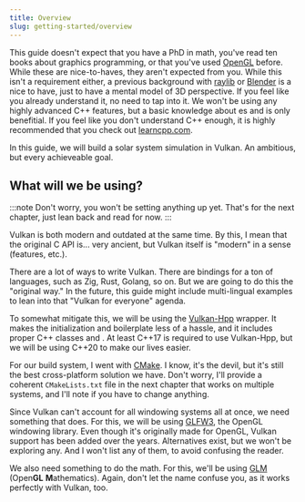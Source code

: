 ```yaml
---
title: Overview
slug: getting-started/overview
---
```



This guide doesn't expect that you have a PhD in math, you've read ten books about graphics programming, or that you've used [OpenGL](https://www.opengl.org/) before. While these are nice-to-haves, they aren't expected from you. While this isn't a requirement either, a previous background with [raylib](https://www.raylib.com/) or [Blender](https://www.blender.org/) is a nice to have, just to have a mental model of 3D perspective. If you feel like you already understand it, no need to tap into it. We won't be using any highly advanced C++ features, but a basic knowledge about <Hover term="class" client:visible />es and <Hover term="RAII" client:visible /> is only benefitial. If you feel like you don't understand C++ enough, it is highly recommended that you check out [learncpp.com](https://www.learncpp.com/).

In this guide, we will build a solar system simulation in Vulkan. An ambitious, but every achieveable goal.

## What will we be using?

:::note
Don't worry, you won't be setting anything up yet. That's for the next chapter, just lean back and read for now.
:::

Vulkan is both modern and outdated at the same time. By this, I mean that the original C API is... very ancient, but Vulkan itself is "modern" in a sense (features, etc.).

There are a lot of ways to write Vulkan. There are bindings for a ton of languages, such as Zig, Rust, Golang, so on. But we are going to do this the "original way." In the future, this guide might include multi-lingual examples to lean into that "Vulkan for everyone" agenda.

To somewhat mitigate this, we will be using the [Vulkan-Hpp](https://github.com/KhronosGroup/Vulkan-Hpp) wrapper. It makes the initialization and boilerplate less of a hassle, and it includes proper C++ classes and <Hover term="RAII" client:visible />. At least C++17 is required to use Vulkan-Hpp, but we will be using C++20 to make our lives easier.

For our build system, I went with [CMake](https://cmake.org/). I know, it's the devil, but it's still the best cross-platform solution we have. Don't worry, I'll provide a coherent `CMakeLists.txt` file in the next chapter that works on multiple systems, and I'll note if you have to change anything.

Since Vulkan can't account for all windowing systems all at once, we need something that does. For this, we will be using [GLFW3](https://www.glfw.org/), the OpenGL windowing library. Even though it's originally made for OpenGL, Vulkan support has been added over the years. Alternatives exist, but we won't be exploring any. And I won't list any of them, to avoid confusing the reader.

We also need something to do the math. For this, we'll be using [GLM](https://github.com/g-truc/glm) (Open**GL** **M**athematics). Again, don't let the name confuse you, as it works perfectly with Vulkan, too.

